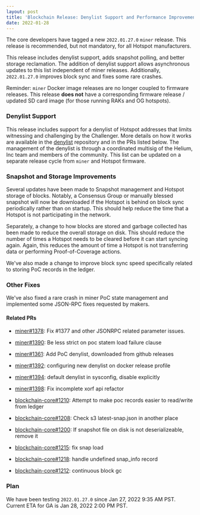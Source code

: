 ```yaml
---
layout: post
title: 'Blockchain Release: Denylist Support and Performance Improvements'
date: 2022-01-28
---
```


The core developers have tagged a new `2022.01.27.0` `miner` release. This release is recommended,
but not mandatory, for all Hotspot manufacturers.

<!--truncate-->

This release includes denylist support, adds snapshot polling, and better storage reclamation. The
addition of denylist support allows asynchronous updates to this list independent of miner releases.
Additionally, `2022.01.27.0` improves block sync and fixes some rare crashes.

Reminder: `miner` Docker image releases are no longer coupled to firmware releases. This release
**does not** have a corresponding firmware release / updated SD card image (for those running RAKs
and OG hotspots).

### Denylist Support

This release includes support for a denylist of Hotspot addresses that limits witnessing and
challenging by the Challenger. More details on how it works are available in the
[denylist](https://github.com/helium/denylist) repository and in the PRs listed below. The
management of the denylist is through a coordinated multisig of the Helium, Inc team and members of
the community. This list can be updated on a separate release cycle from `miner` and Hotspot
firmware.

### Snapshot and Storage Improvements

Several updates have been made to Snapshot management and Hotspot storage of blocks. Notably, a
Consensus Group or manually blessed snapshot will now be downloaded if the Hotspot is behind on
block sync periodically rather than on startup. This should help reduce the time that a Hotspot is
not participating in the network.

Separately, a change to how blocks are stored and garbage collected has been made to reduce the
overall storage on disk. This should reduce the number of times a Hotspot needs to be cleared before
it can start syncing again. Again, this reduces the amount of time a Hotspot is not transferring
data or performing Proof-of-Coverage actions.

We've also made a change to improve block sync speed specifically related to storing PoC records in
the ledger.

### Other Fixes

We've also fixed a rare crash in miner PoC state management and implemented some JSON-RPC fixes
requested by makers.

#### Related PRs

- [miner#1378](https://github.com/helium/miner/pull/1378): Fix #1377 and other JSONRPC related
  parameter issues. <!-- helium/jsc/fix-jsonrpc-optional-params -->
- [miner#1390](https://github.com/helium/miner/pull/1390): Be less strict on poc statem load failure
  clause <!-- helium/adt/avoid-poc-statem-crash -->
- [miner#1361](https://github.com/helium/miner/pull/1361): Add PoC denylist, downloaded from github
  releases <!-- helium/adt/poc-banlist -->
- [miner#1392](https://github.com/helium/miner/pull/1392): configuring new denylist on docker
  release profile <!-- helium/jg/enable_denylist -->
- [miner#1394](https://github.com/helium/miner/pull/1394): default denylist in sysconfig, disable
  explicitly <!-- helium/jg/denylist_config_to_main_sysconfig -->
- [miner#1398](https://github.com/helium/miner/pull/1398): Fix incomplete xorf api refactor
  <!-- helium/adt/fix-xorf-api -->

- [blockchain-core#1210](https://github.com/helium/blockchain-core/pull/1210): Attempt to make poc
  records easier to read/write from ledger <!-- helium/adt/poc-ledger-optimization -->
- [blockchain-core#1208](https://github.com/helium/blockchain-core/pull/1208): Check s3
  latest-snap.json in another place <!-- helium/adt/check-s3-snap-more-places -->
- [blockchain-core#1200](https://github.com/helium/blockchain-core/pull/1200): If snapshot file on
  disk is not deserializeable, remove it <!-- helium/adt/remove-corrupted-disk-snapshot -->
- [blockchain-core#1215](https://github.com/helium/blockchain-core/pull/1215): fix snap load
  <!-- helium/pevm/fix-snap-load -->
- [blockchain-core#1218](https://github.com/helium/blockchain-core/pull/1218): handle undefined
  snap_info record <!-- helium/jg/snap_loading_etag_fix -->
- [blockchain-core#1212](https://github.com/helium/blockchain-core/pull/1212): continuous block gc
  <!-- helium/adt/continuous-gc -->

### Plan

We have been testing `2022.01.27.0` since Jan 27, 2022 9:35 AM PST. Current ETA for GA is Jan 28,
2022 2:00 PM PST.
